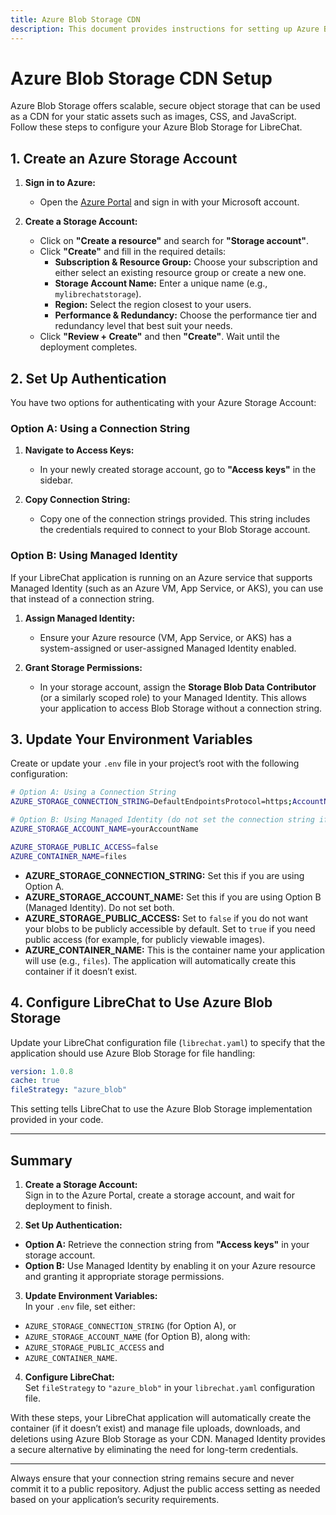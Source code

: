 ```yaml
---
title: Azure Blob Storage CDN
description: This document provides instructions for setting up Azure Blob Storage CDN for LibreChat
---
```


# Azure Blob Storage CDN Setup

Azure Blob Storage offers scalable, secure object storage that can be used as a CDN for your static assets such as images, CSS, and JavaScript. Follow these steps to configure your Azure Blob Storage for LibreChat.

## 1. Create an Azure Storage Account

1. **Sign in to Azure:**
   - Open the [Azure Portal](https://portal.azure.com/) and sign in with your Microsoft account.

2. **Create a Storage Account:**
   - Click on **"Create a resource"** and search for **"Storage account"**.
   - Click **"Create"** and fill in the required details:
     - **Subscription & Resource Group:** Choose your subscription and either select an existing resource group or create a new one.
     - **Storage Account Name:** Enter a unique name (e.g., `mylibrechatstorage`).
     - **Region:** Select the region closest to your users.
     - **Performance & Redundancy:** Choose the performance tier and redundancy level that best suit your needs.
   - Click **"Review + Create"** and then **"Create"**. Wait until the deployment completes.

## 2. Set Up Authentication

You have two options for authenticating with your Azure Storage Account:

### Option A: Using a Connection String

1. **Navigate to Access Keys:**
   - In your newly created storage account, go to **"Access keys"** in the sidebar.

2. **Copy Connection String:**
   - Copy one of the connection strings provided. This string includes the credentials required to connect to your Blob Storage account.

### Option B: Using Managed Identity

If your LibreChat application is running on an Azure service that supports Managed Identity (such as an Azure VM, App Service, or AKS), you can use that instead of a connection string.

1. **Assign Managed Identity:**
   - Ensure your Azure resource (VM, App Service, or AKS) has a system-assigned or user-assigned Managed Identity enabled.

2. **Grant Storage Permissions:**
   - In your storage account, assign the **Storage Blob Data Contributor** (or a similarly scoped role) to your Managed Identity. This allows your application to access Blob Storage without a connection string.

## 3. Update Your Environment Variables

Create or update your `.env` file in your project’s root with the following configuration:

```bash filename=".env"
# Option A: Using a Connection String
AZURE_STORAGE_CONNECTION_STRING=DefaultEndpointsProtocol=https;AccountName=yourAccountName;AccountKey=yourAccountKey;EndpointSuffix=core.windows.net

# Option B: Using Managed Identity (do not set the connection string if using Managed Identity)
AZURE_STORAGE_ACCOUNT_NAME=yourAccountName

AZURE_STORAGE_PUBLIC_ACCESS=false
AZURE_CONTAINER_NAME=files
```

- **AZURE_STORAGE_CONNECTION_STRING:** Set this if you are using Option A.
- **AZURE_STORAGE_ACCOUNT_NAME:** Set this if you are using Option B (Managed Identity). Do not set both.
- **AZURE_STORAGE_PUBLIC_ACCESS:** Set to `false` if you do not want your blobs to be publicly accessible by default. Set to `true` if you need public access (for example, for publicly viewable images).
- **AZURE_CONTAINER_NAME:** This is the container name your application will use (e.g., `files`). The application will automatically create this container if it doesn’t exist.

## 4. Configure LibreChat to Use Azure Blob Storage

Update your LibreChat configuration file (`librechat.yaml`) to specify that the application should use Azure Blob Storage for file handling:

```yaml filename="librechat.yaml"
version: 1.0.8
cache: true
fileStrategy: "azure_blob"
```

This setting tells LibreChat to use the Azure Blob Storage implementation provided in your code.

---

## Summary

1. **Create a Storage Account:**  
Sign in to the Azure Portal, create a storage account, and wait for deployment to finish.

2. **Set Up Authentication:**
- **Option A:** Retrieve the connection string from **"Access keys"** in your storage account.
- **Option B:** Use Managed Identity by enabling it on your Azure resource and granting it appropriate storage permissions.

3. **Update Environment Variables:**  
In your `.env` file, set either:
- `AZURE_STORAGE_CONNECTION_STRING` (for Option A), or
- `AZURE_STORAGE_ACCOUNT_NAME` (for Option B), along with:
- `AZURE_STORAGE_PUBLIC_ACCESS` and
- `AZURE_CONTAINER_NAME`.

4. **Configure LibreChat:**  
Set `fileStrategy` to `"azure_blob"` in your `librechat.yaml` configuration file.

With these steps, your LibreChat application will automatically create the container (if it doesn’t exist) and manage file uploads, downloads, and deletions using Azure Blob Storage as your CDN. Managed Identity provides a secure alternative by eliminating the need for long-term credentials.

---

<Callout type="info" title="Note">
  Always ensure that your connection string remains secure and never commit it to a public repository. Adjust the public access setting as needed based on your application’s security requirements.
</Callout>